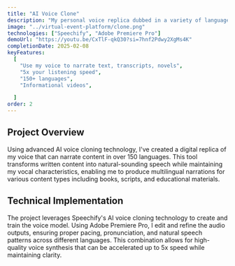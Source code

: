 ```yaml
---
title: "AI Voice Clone"
description: "My personal voice replica dubbed in a variety of languages like Mandarin, French, and Spanish."
image: "../virtual-event-platform/clone.png"
technologies: ["Speechify", "Adobe Premiere Pro"]
demoUrl: "https://youtu.be/CxTlF-qkQ30?si=7hnf2Pdwy2XgMs4K"
completionDate: 2025-02-08
keyFeatures:
  [
    "Use my voice to narrate text, transcripts, novels",
    "5x your listening speed",
    "150+ languages",
    "Informational videos",

  ]
order: 2
---
```


## Project Overview

Using advanced AI voice cloning technology, I've created a digital replica of my voice that can narrate content in over 150 languages. This tool transforms written content into natural-sounding speech while maintaining my vocal characteristics, enabling me to produce multilingual narrations for various content types including books, scripts, and educational materials.

## Technical Implementation

The project leverages Speechify's AI voice cloning technology to create and train the voice model. Using Adobe Premiere Pro, I edit and refine the audio outputs, ensuring proper pacing, pronunciation, and natural speech patterns across different languages. This combination allows for high-quality voice synthesis that can be accelerated up to 5x speed while maintaining clarity.
